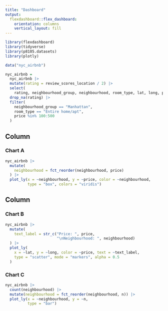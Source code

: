 ```yaml
---
title: "Dashboard"
output: 
  flexdashboard::flex_dashboard:
    orientation: columns
    vertical_layout: fill
---
```


```r
library(flexdashboard)
library(tidyverse)
library(p8105.datasets)
library(plotly)
```

```r
data("nyc_airbnb")

nyc_airbnb =
  nyc_airbnb |> 
  mutate(rating = review_scores_location / 2) |>
  select(
    rating, neighbourhood_group, neighbourhood, room_type, lat, long, price) |> 
  drop_na(rating) |> 
  filter(
    neighbourhood_group == "Manhattan",
    room_type == "Entire home/apt",
    price %in% 100:500
  )
```


Column {data-width=650}
-----------------------------------------------------------------------

### Chart A

```r

nyc_airbnb |> 
  mutate(
    neighbourhood = fct_reorder(neighbourhood, price)
  ) |> 
  plot_ly(x = ~neighbourhood, y = ~price, color = ~neighbourhood,
          type = "box", colors = "viridis")
```

Column {data-width=350}
-----------------------------------------------------------------------

### Chart B

```r
nyc_airbnb |> 
  mutate(
    text_label = str_c("Price: ", price, 
                       "\nNeighbourhood: ", neighbourhood)
  ) |> 
  plot_ly(
    x = ~lat, y = ~long, color = ~price, text = ~text_label,
    type = "scatter", mode = "markers", alpha = 0.5
  )

```

### Chart C

```r
nyc_airbnb |> 
  count(neighbourhood) |> 
  mutate(neighbourhood = fct_reorder(neighbourhood, n)) |> 
  plot_ly(x = ~neighbourhood, y = ~n, 
          type = "bar")
```

